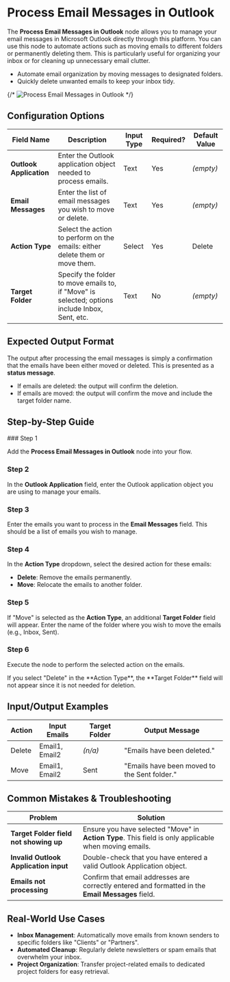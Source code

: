 
# Process Email Messages in Outlook

The **Process Email Messages in Outlook** node allows you to manage your email messages in Microsoft Outlook directly through this platform. You can use this node to automate actions such as moving emails to different folders or permanently deleting them. This is particularly useful for organizing your inbox or for cleaning up unnecessary email clutter.

- Automate email organization by moving messages to designated folders.
- Quickly delete unwanted emails to keep your inbox tidy.

{/* ![Process Email Messages in Outlook](./process-email-messages-outlook.png) */}

## Configuration Options

| Field Name              | Description                                                                                    | Input Type | Required? | Default Value |
| ----------------------- | ---------------------------------------------------------------------------------------------- | ---------- | --------- | ------------- |
| **Outlook Application** | Enter the Outlook application object needed to process emails.                                 | Text       | Yes       | _(empty)_     |
| **Email Messages**      | Enter the list of email messages you wish to move or delete.                                   | Text       | Yes       | _(empty)_     |
| **Action Type**         | Select the action to perform on the emails: either delete them or move them.                   | Select     | Yes       | Delete        |
| **Target Folder**       | Specify the folder to move emails to, if "Move" is selected; options include Inbox, Sent, etc. | Text       | No        | _(empty)_     |

## Expected Output Format

The output after processing the email messages is simply a confirmation that the emails have been either moved or deleted. This is presented as a **status message**.

- If emails are deleted: the output will confirm the deletion.
- If emails are moved: the output will confirm the move and include the target folder name.

## Step-by-Step Guide

<Steps>
### Step 1

Add the **Process Email Messages in Outlook** node into your flow.

### Step 2

In the **Outlook Application** field, enter the Outlook application object you are using to manage your emails.

### Step 3

Enter the emails you want to process in the **Email Messages** field. This should be a list of emails you wish to manage.

### Step 4

In the **Action Type** dropdown, select the desired action for these emails:

- **Delete**: Remove the emails permanently.
- **Move**: Relocate the emails to another folder.

### Step 5

If "Move" is selected as the **Action Type**, an additional **Target Folder** field will appear. Enter the name of the folder where you wish to move the emails (e.g., Inbox, Sent).

### Step 6

Execute the node to perform the selected action on the emails.

</Steps>

<Callout type="info" title="Tip">
  If you select "Delete" in the **Action Type**, the **Target Folder** field
  will not appear since it is not needed for deletion.
</Callout>

## Input/Output Examples

| Action | Input Emails   | Target Folder | Output Message                               |
| ------ | -------------- | ------------- | -------------------------------------------- |
| Delete | Email1, Email2 | _(n/a)_       | "Emails have been deleted."                  |
| Move   | Email1, Email2 | Sent          | "Emails have been moved to the Sent folder." |

## Common Mistakes & Troubleshooting

| Problem                                | Solution                                                                                              |
| -------------------------------------- | ----------------------------------------------------------------------------------------------------- |
| **Target Folder field not showing up** | Ensure you have selected "Move" in **Action Type**. This field is only applicable when moving emails. |
| **Invalid Outlook Application input**  | Double-check that you have entered a valid Outlook Application object.                                |
| **Emails not processing**              | Confirm that email addresses are correctly entered and formatted in the **Email Messages** field.     |

## Real-World Use Cases

- **Inbox Management**: Automatically move emails from known senders to specific folders like "Clients" or "Partners".
- **Automated Cleanup**: Regularly delete newsletters or spam emails that overwhelm your inbox.
- **Project Organization**: Transfer project-related emails to dedicated project folders for easy retrieval.
